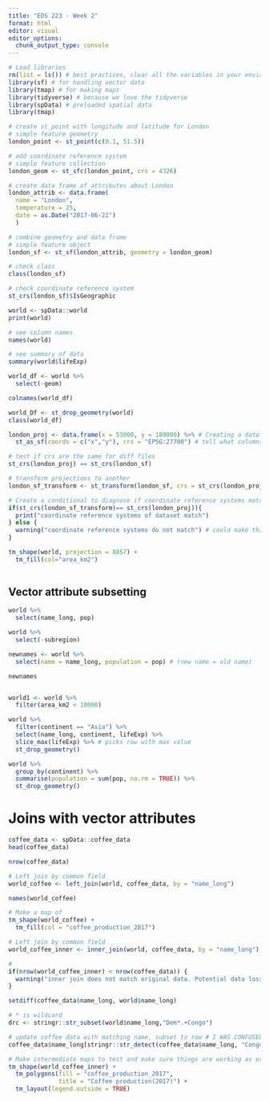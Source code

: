 ```yaml
---
title: "EDS 223 - Week 2"
format: html
editor: visual
editor_options: 
  chunk_output_type: console
---
```


```r
# Load libraries
rm(list = ls()) # best practices, clear all the variables in your environment before running your code
library(sf) # for handling vector data
library(tmap) # for making maps
library(tidyverse) # because we love the tidyverse
library(spData) # preloaded spatial data
library(tmap)

```

```r
# create st_point with longitude and latitude for London
# simple feature geometry
london_point <- st_point(c(0.1, 51.5))

# add coordinate reference system
# simple feature collection
london_geom <- st_sfc(london_point, crs = 4326)

# create data frame of attributes about London
london_attrib <- data.frame(
  name = "London",
  temperature = 25,
  date = as.Date("2017-06-21")
  )

# combine geometry and data frame
# simple feature object
london_sf <- st_sf(london_attrib, geometry = london_geom)

# check class
class(london_sf)

# check coordinate reference system
st_crs(london_sf)$IsGeographic


```


```r
world <- spData::world
print(world)

# see column names
names(world)

# see summary of data
summary(world$lifeExp)

```


```r
world_df <- world %>%
  select(-geom)

colnames(world_df)
```

```r
world_Df <- st_drop_geometry(world)
class(world_df)
```

```r
london_proj <- data.frame(x = 53000, y = 180000) %>% # Creating a dataframe of the location of London pipe into st_as_sf
  st_as_sf(coords = c("x","y"), crs = "EPSG:27700") # tell what columns are storing the geometry coordinates
```

```r
# test if crs are the same for diff files
st_crs(london_proj) == st_crs(london_sf)

```

```r
# transform projections to another
london_sf_transform <- st_transform(london_sf, crs = st_crs(london_proj)) # you can grab crs from another layer
```

```r
# Create a conditional to diagnose if coordinate reference systems match
if(st_crs(london_sf_transform)== st_crs(london_proj)){
  print("coordinate reference systems of dataset match")
} else {
  warning("coordinate reference systems do not match") # could make this an error
}
```


```r
tm_shape(world, projection = 8857) + 
  tm_fill(col="area_km2")
  
```

## Vector attribute subsetting
```r
world %>%
  select(name_long, pop)

world %>%
  select(-subregion)

newnames <- world %>%
  select(name = name_long, population = pop) # (new name = old name)

newnames


world1 <- world %>%
  filter(area_km2 < 10000)
```

```r
world %>% 
  filter(continent == "Asia") %>%
  select(name_long, continent, lifeExp) %>%
  slice_max(lifeExp) %>% # picks row with max value
  st_drop_geometry()
```

```r
world %>%
  group_by(continent) %>%
  summarise(population = sum(pop, na.rm = TRUE)) %>%
  st_drop_geometry()
```


# Joins with vector attributes
```r
coffee_data <- spData::coffee_data
head(coffee_data)

nrow(coffee_data)

```

```r
# Left join by common field
world_coffee <- left_join(world, coffee_data, by = "name_long")

names(world_coffee)
```

```r
# Make a map of
tm_shape(world_coffee) +
  tm_fill(col = "coffee_production_2017")

```

```r
# Left join by common field
world_coffee_inner <- inner_join(world, coffee_data, by = "name_long")

# 
if(nrow(world_coffee_inner) < nrow(coffee_data)) {
  warning("inner join does not match original data. Potential data loss during join")
}

```

```r
setdiff(coffee_data$name_long, world$name_long)
```


```r
# * is wildcard
drc <- stringr::str_subset(world$name_long,"Dem*.+Congo")

# update coffee data with matching name, subset to row # I WAS CONFUSED HERE
coffee_data$name_long[stringr::str_detect(coffee_data$name_long, "Congo")] <- drc
```

```r
# Make intermediate maps to test and make sure things are working as expected
tm_shape(world_coffee_inner) + 
  tm_polygons(fill = "coffee_production_2017",
              title = "Coffee production(2017)") +
  tm_layout(legend.outside = TRUE)
```

